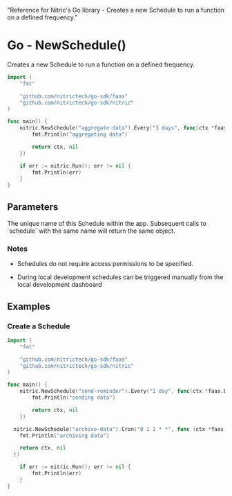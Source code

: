   "Reference for Nitric's Go library - Creates a new Schedule to run a function on a defined frequency."

# Go - NewSchedule()

Creates a new Schedule to run a function on a defined frequency.

```go
import (
	"fmt"

	"github.com/nitrictech/go-sdk/faas"
	"github.com/nitrictech/go-sdk/nitric"
)

func main() {
	nitric.NewSchedule("aggregate-data").Every("3 days", func(ctx *faas.EventContext, _ faas.EventHandler) (*faas.EventContext, error) {
		fmt.Println("aggregating data")

		return ctx, nil
	})

	if err := nitric.Run(); err != nil {
		fmt.Println(err)
	}
}
```

## Parameters

<Properties>
  <Property name="description" required type="string">
    The unique name of this Schedule within the app. Subsequent calls to
    `schedule` with the same name will return the same object.
  </Property>
</Properties>

### Notes

- Schedules do not require access permissions to be specified.

- During local development schedules can be triggered manually from the local development dashboard

## Examples

### Create a Schedule

```go
import (
	"fmt"

	"github.com/nitrictech/go-sdk/faas"
	"github.com/nitrictech/go-sdk/nitric"
)

func main() {
	nitric.NewSchedule("send-reminder").Every("1 day", func(ctx *faas.EventContext, _ faas.EventHandler) (*faas.EventContext, error) {
		fmt.Println("sending data")

		return ctx, nil
	})

  nitric.NewSchedule("archive-data").Cron("0 1 1 * *", func (ctx *faas.EventContext, _ faas.EventHandler) (*faas.EventContext, error) {
    fmt.Println("archiving data")

    return ctx, nil
  })

	if err := nitric.Run(); err != nil {
		fmt.Println(err)
	}
}
```
